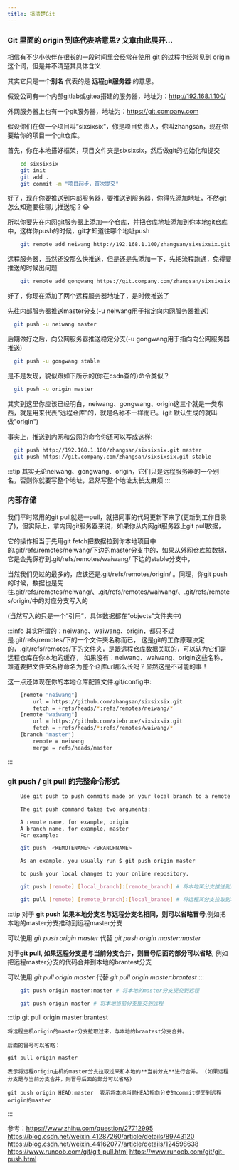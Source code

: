 ```yaml
---
title: 搞清楚Git
---
```


### Git 里面的 origin 到底代表啥意思? 文章由此展开...

相信有不少小伙伴在很长的一段时间里会经常在使用 git 的过程中经常见到 origin 这个词，但是并不清楚其具体含义

其实它只是一个**别名** 代表的是 **远程git服务器** 的意思。

假设公司有一个内部gitlab或gitea搭建的服务器，地址为：http://192.168.1.100/

外网服务器上也有一个git服务器，地址为：https://git.company.com

假设你们在做一个项目叫“sixsixsix”，你是项目负责人，你叫zhangsan，现在你要给你的项目一个git仓库。

首先，你在本地搭好框架，项目文件夹是sixsixsix，然后做git的初始化和提交

```bash
    cd sixsixsix
    git init
    git add .
    git commit -m "项目起步，首次提交"
```

好了，现在你要推送到内部服务器，要推送到服务器，你得先添加地址，不然git怎么知道要往哪儿推送呢？😂

所以你要先在内网git服务器上添加一个仓库，并把仓库地址添加到你本地git仓库中，这样你push的时候，git才知道往哪个地址push

```bash
    git remote add neiwang http://192.168.1.100/zhangsan/sixsixsix.git
```

远程服务器，虽然还没那么快推送，但是还是先添加一下，先把流程跑通，免得要推送的时候出问题

```bash
    git remote add gongwang https://git.company.com/zhangsan/sixsixsix.git
```
好了，你现在添加了两个远程服务器地址了，是时候推送了

先往内部服务器推送master分支(-u neiwang用于指定向内网服务器推送）

```bash
  git push -u neiwang master
```
后期做好之后，向公网服务器推送稳定分支(-u gongwang用于指向向公网服务器推送)

```bash
  git push -u gongwang stable
```

是不是发现，貌似跟如下所示的(你在csdn查的)命令类似？

```bash
  git push -u origin master
```

其实到这里你应该已经明白，neiwang、gongwang、origin这三个就是一类东西，就是用来代表“远程仓库”的，就是名称不一样而已。(git 默认生成的就叫做"origin")

事实上，推送到内网和公网的命令你还可以写成这样:

```bash
  git push http://192.168.1.100/zhangsan/sixsixsix.git master
  git push https://git.company.com/zhangsan/sixsixsix.git stable
```

:::tip
其实无论neiwang、gongwang、origin，它们只是远程服务器的一个别名，否则你就要写整个地址，显然写整个地址太长太麻烦
:::

### 内部存储

我们平时常用的git pull就是一pull，就把同事的代码更新下来了(更新到工作目录了)，但实际上，拿内网git服务器来说，如果你从内网git服务器上git pull数据，

它的操作相当于先用git fetch把数据拉到你本地项目中的.git/refs/remotes/neiwang/下边的master分支中的，如果从外网仓库拉数据，它是会先保存到.git/refs/remotes/waiwang/ 下边的stable分支中，

当然我们见过的最多的，应该还是.git/refs/remotes/origin/ 。同理，你git push的时候，数据也是先往.git/refs/remotes/neiwang/、.git/refs/remotes/waiwang/、.git/refs/remotes/origin/中的对应分支写入的

(当然写入的只是一个“引用”，具体数据都在“objects”文件夹中)

:::info
其实所谓的：neiwang、waiwang、origin，都只不过是.git/refs/remotes/下的一个文件夹名称而已，
这是git的工作原理决定的，.git/refs/remotes/下的文件夹，是跟远程仓库数据关联的，可以认为它们是远程仓库在你本地的缓存，
如果没有：neiwang、waiwang、origin这些名称，难道要把文件夹名称命名为整个仓库url那么长吗？显然这是不可能的事！

这一点还体现在你的本地仓库配置文件.git/config中:

```bash
    [remote "neiwang"]
        url = https://github.com/zhangsan/sixsixsix.git
        fetch = +refs/heads/*:refs/remotes/neiwang/*
    [remote "waiwang"]
        url = https://github.com/xiebruce/sixsixsix.git
        fetch = +refs/heads/*:refs/remotes/waiwang/*
    [branch "master"]
        remote = neiwang
        merge = refs/heads/master
```
:::


### git push / git pull 的完整命令形式


```bash
    Use git push to push commits made on your local branch to a remote repository.

    The git push command takes two arguments:

    A remote name, for example, origin
    A branch name, for example, master
    For example:

    git push  <REMOTENAME> <BRANCHNAME>

    As an example, you usually run $ git push origin master

    to push your local changes to your online repository.
```


```bash
    git push [remote] [local_branch]:[remote_branch] # 将本地某分支推送到远程某分支

    git pull [remote] [remote_branch]:[local_brance] # 将远程某分支拉取到本地某分支
```

:::tip
对于 **git push 如果本地分支名与远程分支名相同，则可以省略冒号**,例如把本地的master分支推动到远程master分支

可以使用  *git push origin master* 代替 *git push origin master:master*

对于**git pull, 如果远程分支是与当前分支合并，则冒号后面的部分可以省略**, 例如把远程master分支的代码合并到本地的brantest分支

可以使用 *git pull origin master* 代替 *git pull origin master:brantest*
:::


```bash
    git push origin master:master # 将本地的master分支提交到远程

    git push origin master # 将本地当前分支提交到远程
```


:::tip
    git pull origin master:brantest

    将远程主机origin的master分支拉取过来，与本地的brantest分支合并。

    后面的冒号可以省略：

    git pull origin master

    表示将远程origin主机的master分支拉取过来和本地的**当前分支**进行合并。 (如果远程分支是与当前分支合并，则冒号后面的部分可以省略)

    git push origin HEAD:master  表示将本地当前HEAD指向分支的commit提交到远程origin的master
:::


参考：https://www.zhihu.com/question/27712995
    https://blog.csdn.net/weixin_41287260/article/details/89743120
    https://blog.csdn.net/weixin_44162077/article/details/124598638
    https://www.runoob.com/git/git-pull.html
    https://www.runoob.com/git/git-push.html




